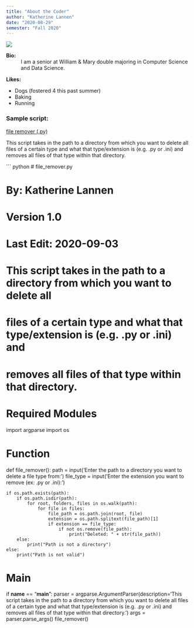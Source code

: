 ```yaml
---
title: "About the Coder"
author: "Katherine Lannen"
date: "2020-08-29"
semester: "Fall 2020"
---
```


![](https://i.pinimg.com/736x/ce/53/c5/ce53c5bcd350ba856e5c53c343376fb2.jpg)

**Bio:**
: I am a senior at William & Mary double majoring in Computer Science and Data Science.

**Likes:**

- Dogs (fostered 4 this past summer)
- Baking
- Running

### Sample script:

[file remover (.py)](scripts/file_remover.py)

This script takes in the path to a directory from which you want to delete all
files of a certain type and what that type/extension is (e.g. .py or .ini) and 
removes all files of that type within that directory.

``` python

# file_remover.py

# By: Katherine Lannen

# Version 1.0

# Last Edit: 2020-09-03

# This script takes in the path to a directory from which you want to delete all
# files of a certain type and what that type/extension is (e.g. .py or .ini) and 
# removes all files of that type within that directory.

####################
# Required Modules  #
####################
import argparse
import os

####################
#    Function      #
####################
def file_remover():
    path = input('Enter the path to a directory you want to delete a file type from: ')
    file_type = input('Enter the extension you want to remove (ex: .py or .ini): ')

    if os.path.exists(path):
        if os.path.isdir(path):
            for root, folders, files in os.walk(path):
                for file in files:
                    file_path = os.path.join(root, file)
                    extension = os.path.splitext(file_path)[1]
                    if extension == file_type:
                        if not os.remove(file_path):
                            print("Deleted: " + str(file_path))
        else:
            print("Path is not a directory")
    else:
        print("Path is not valid")

##################
#      Main       #
###################
if __name__ == "__main__":
    parser = argparse.ArgumentParser(description='This script takes in the path to a directory from which you want to delete all files of a certain type and what that type/extension is (e.g. .py or .ini) and removes all files of that type within that directory.')
    args = parser.parse_args()
    file_remover()
